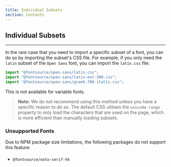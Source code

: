 ```yaml
---
title: Individual Subsets
section: Contents
---
```


## Individual Subsets

---

In the rare case that you need to import a specific subset of a font, you can do so by importing the subset's CSS file. For example, if you only need the `latin` subset of the `Open Sans` font, you can import the `latin.css` file:

```js
import "@fontsource/open-sans/latin.css";
import "@fontsource/open-sans/latin-ext-300.css";
import "@fontsource/open-sans/greek-700-italic.css";
```

This is not available for variable fonts.

> **Note:** We do not recommend using this method unless you have a specific reason to do so. The default CSS utilises the `unicode-range` property to only load the characters that are used on the page, which is more efficient than manually loading subsets.

### Unsupported Fonts

Due to NPM package size limitations, the following packages do not support this feature:

####

- `@fontsource/noto-serif-hk`
